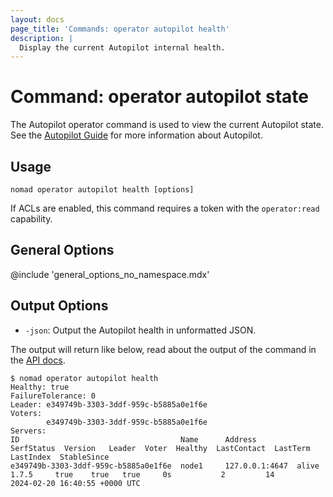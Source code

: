 ```yaml
---
layout: docs
page_title: 'Commands: operator autopilot health'
description: |
  Display the current Autopilot internal health.
---
```


# Command: operator autopilot state

The Autopilot operator command is used to view the current Autopilot
state. See the [Autopilot Guide][] for more information about Autopilot.

## Usage

```plaintext
nomad operator autopilot health [options]
```

If ACLs are enabled, this command requires a token with the `operator:read`
capability.

## General Options

@include 'general_options_no_namespace.mdx'

## Output Options

- `-json`: Output the Autopilot health in unformatted JSON.

The output will return like below, read about the output of the command in the [API docs][].

```shell-session
$ nomad operator autopilot health
Healthy: true
FailureTolerance: 0
Leader: e349749b-3303-3ddf-959c-b5885a0e1f6e
Voters:  
        e349749b-3303-3ddf-959c-b5885a0e1f6e
Servers: 
ID                                    Name      Address         SerfStatus  Version   Leader  Voter  Healthy  LastContact  LastTerm  LastIndex  StableSince
e349749b-3303-3ddf-959c-b5885a0e1f6e  node1     127.0.0.1:4647  alive       1.7.5     true    true   true     0s           2         14         2024-02-20 16:40:55 +0000 UTC
```

[autopilot guide]: /nomad/tutorials/manage-clusters/autopilot
[api docs]: /nomad/api-docs/operator/autopilot#read-state